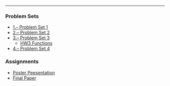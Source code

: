 ***
### Problem Sets


<ul class="fa-ul">

<li><i class="fa-li fa fa-pencil-square-o"></i><a target="_blank" href=./hw/hw1/hw1.html>1.-- Problem Set 1</a>
  <ul class="fa-ul">
<!--
  <li><i class="fa-li fa fa fa-check-circle-o"></i><a target="_blank" href=./hw/hw1/hw1_sol.html>1.-- Problem Set 1 Sol</a>
-->  
  </ul>
<li><i class="fa-li fa fa-pencil-square-o"></i><a target="_blank" href=./hw/hw2/hw2.html> 2.-- Problem Set 2</a>
<li><i class="fa-li fa fa-pencil-square-o"></i><a target="_blank" href=./hw/hw3/hw3.pdf> 3.-- Problem Set 3</a>
  <ul class="fa-ul">
  <li><i class="fa-li fa fa-code"></i><a target="_blank" href=https://github.com/GarciaRios/govt_6029/tree/master/hw/hw3/ps_functions/>HW3 Functions</a>
  </ul>
<li><i class="fa-li fa fa-pencil-square-o"></i><a target="_blank" href=./hw/hw1/hw4.html> 4.-- Problem Set 4</a>
</ul>

### Assignments


<ul class="fa-ul">
<li><i class="fa-li fa fa-map-o"></i><a target="_blank" href=posters.html> Poster Peesentation</a>
<li><i class="fa-li fa fa-file-pdf-o"></i><a target="_blank" href=final_paper.html> Final Paper</a>
</ul>

